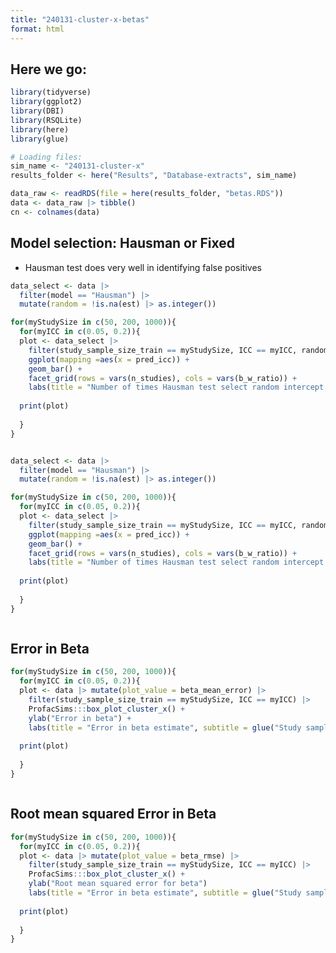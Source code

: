 ```yaml
---
title: "240131-cluster-x-betas"
format: html
---
```


## Here we go:

```r
library(tidyverse)
library(ggplot2)
library(DBI)
library(RSQLite)
library(here)
library(glue)

# Loading files:
sim_name <- "240131-cluster-x"
results_folder <- here("Results", "Database-extracts", sim_name)

data_raw <- readRDS(file = here(results_folder, "betas.RDS")) 
data <- data_raw |> tibble()
cn <- colnames(data)
```

## Model selection: Hausman or Fixed
- Hausman test does very well in identifying false positives

```r
data_select <- data |> 
  filter(model == "Hausman") |> 
  mutate(random = !is.na(est) |> as.integer())

for(myStudySize in c(50, 200, 1000)){
  for(myICC in c(0.05, 0.2)){
  plot <- data_select |> 
    filter(study_sample_size_train == myStudySize, ICC == myICC, random) |> 
    ggplot(mapping =aes(x = pred_icc)) +
    geom_bar() +
    facet_grid(rows = vars(n_studies), cols = vars(b_w_ratio)) +
    labs(title = "Number of times Hausman test select random intercept model", subtitle = glue("Study sample size: {myStudySize}, ICC: {myICC}"))
  
  print(plot)
  
  }
}



```

```r
data_select <- data |> 
  filter(model == "Hausman") |> 
  mutate(random = !is.na(est) |> as.integer())

for(myStudySize in c(50, 200, 1000)){
  for(myICC in c(0.05, 0.2)){
  plot <- data_select |> 
    filter(study_sample_size_train == myStudySize, ICC == myICC, random) |> 
    ggplot(mapping =aes(x = pred_icc)) +
    geom_bar() +
    facet_grid(rows = vars(n_studies), cols = vars(b_w_ratio)) +
    labs(title = "Number of times Hausman test select random intercept model", subtitle = glue("Study sample size: {myStudySize}, ICC: {myICC}"))
  
  print(plot)
  
  }
}



```

## Error in Beta

```r
for(myStudySize in c(50, 200, 1000)){
  for(myICC in c(0.05, 0.2)){
  plot <- data |> mutate(plot_value = beta_mean_error) |> 
    filter(study_sample_size_train == myStudySize, ICC == myICC) |> 
    ProfacSims:::box_plot_cluster_x() +
    ylab("Error in beta") +
    labs(title = "Error in beta estimate", subtitle = glue("Study sample size: {myStudySize}, ICC: {myICC}"))
  
  print(plot)
  
  }
}



```
## Root mean squared Error in Beta

```r
for(myStudySize in c(50, 200, 1000)){
  for(myICC in c(0.05, 0.2)){
  plot <- data |> mutate(plot_value = beta_rmse) |> 
    filter(study_sample_size_train == myStudySize, ICC == myICC) |> 
    ProfacSims:::box_plot_cluster_x() +
    ylab("Root mean squared error for beta")
    labs(title = "Error in beta estimate", subtitle = glue("Study sample size: {myStudySize}, ICC: {myICC}"))
  
  print(plot)
  
  }
}

```
